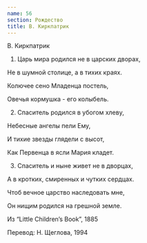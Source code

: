 ```yaml
---
name: 56
section: Рождество
title: В. Киркпатрик
---
```

В. Киркпатрик


1. Царь мира родился не в царских дворах,

Не в шумной столице, а в тихих краях.

Колючее сено Младенца постель,

Овечья кормушка - его колыбель.


2. Спаситель родился в убогом хлеву,

Небесные ангелы пели Ему,

И тихие звезды глядели с высот,

Как Первенца в ясли Мария кладет.


3. Спаситель и ныне живет не в дворцах,

А в кротких, смиренных и чутких сердцах.

Чтоб вечное царство наследовать мне,

Он нищим родился на грешной земле.


Из “Little Children’s Book”, 1885

Перевод: Н. Щеглова, 1994